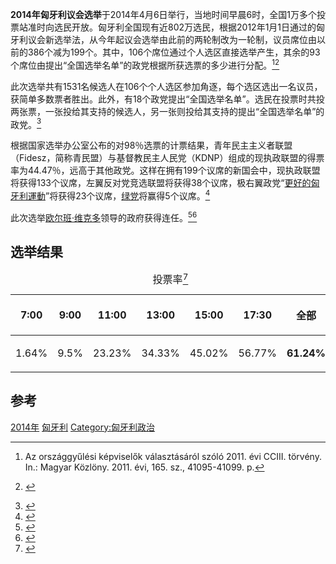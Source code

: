 {{Infobox election
| election_name = 2014年匈牙利议会选举
| country = 匈牙利
| type = parliamentary
| ongoing = no
| previous_election = 2010年匈牙利议会选举
| previous_year = 2010
| previous_mps = 
| next_election = 2018年匈牙利议会选举
| next_year = 2018
| seats_for_election = [[国民议会_(匈牙利)|匈牙利国民议会]]199个议席 
| majority_seats = 100
| election_date = 2014年4月6日

| image1             = [[File:OrbanViktor_2011-01-07.jpg|160x160px]]
| leader1            = [[奧班·維克多|欧尔班·维克多]]
| party1             = [[青年民主主义者联盟|青民盟]]–[[基督教民主人民黨_(匈牙利)|基民黨]]
| colour1            = FF6A00
| leader_since1      = 2003年
| last_election1     = 263席, 52.73%
| seats1             = {{Infobox political party/seats|133|199|hex=#CC6600}}
| popular_vote1      = 2,264,780
| percentage1        = 44.87%
| swing1 = {{decrease}} 7.86%

| image2             = [[File:Mesterházy_Attila_2009-12-14.JPG|160x160px]]
| leader2            = [[麦什戴尔哈兹·阿提拉|麦什戴尔哈兹·阿提拉]]
| party2             = [[聯合黨_(匈牙利)|联合党]]
| colour2            = C71585
| leader_since2      = 2014年
| last_election2     = 59席, 19.30%<br /><small>（只计[[匈牙利社会党|匈牙利社会党]]）</small>
| seats2             = {{Infobox political party/seats|38|199|hex=#C71585}}
| popular_vote2      = 1,290,806
| percentage2        = 25.57%
| swing2 = {{increase}} 6.27%

| image4             = [[File:Vona_Gabor.jpg|160x160px]]
| leader4            = [[沃纳·加博尔|沃纳·加博尔]]
| party4             = [[尤比克爭取更好的匈牙利運動|更好的匈牙利運動]]
| colour4            = 808080
| leader_since4      = 2006年
| last_election4     = 47席, 16.67%
| seats4             = {{Infobox political party/seats|23|199|hex=#808080}}
| popular_vote4      = 1,020,476
| percentage4        = 20.22%
| swing4 = {{increase}} 3.55%

| image5             = [[File:Schiffer_András_(VEHÍR).jpg|160x160px]]
| leader5            = [[施佛尔·安德拉什|施佛尔·安德拉什]]
| party5             = [[政治可以不一样|政治可以不一样]]
| colour5            = a0cf67
| leader_since5      = 2013年
| last_election5     = 16席, 7.47%
| seats5             = {{Infobox political party/seats|5|199|hex=#a0cf67}}
| popular_vote5      = 269,414	
| percentage5        = 5.34%
| swing5 = {{decrease}} 14%

| map_image          = Hungarian National Assembly 2014.svg
| map_size           = 250px
| map_caption        = [[国民议会_(匈牙利)|国民议会]]议席示图
| title              = 总理
| before_election    = [[欧尔班·维克多|欧尔班·维克多]]
| before_party       = [[青年民主主义者联盟|青年民主主义者联盟]]
| after_election     = 欧尔班·维克多
| after_party        = 青年民主主义者联盟
}}

'''2014年匈牙利议会选举'''于2014年4月6日举行，当地时间早晨6时，全国1万多个投票站准时向选民开放。匈牙利全国现有近802万选民，根据2012年1月1日通过的匈牙利议会新选举法，从今年起议会选举由此前的两轮制改为一轮制，议员席位由以前的386个减为199个。其中，106个席位通过个人选区直接选举产生，其余的93个席位由提出“全国选举名单”的政党根据所获选票的多少进行分配。<ref>Az országgyűlési képviselők választásáról szóló 2011. évi CCIII. törvény. In.: Magyar Közlöny. 2011. évi, 165. sz., 41095-41099. p.</ref><ref>{{cite web |url= http://mno.hu/belfold/eletbe-lep-az-uj-valasztojogi-torveny-1040139 |title= Életbe lép az új választójogi törvény |work= [[Magyar_Nemzet|Magyar Nemzet]] |date= 29 December 2011 |accessdate= 2 January 2012 |archive-url= https://web.archive.org/web/20120513052826/http://mno.hu/belfold/eletbe-lep-az-uj-valasztojogi-torveny-1040139 |archive-date= 2012-05-13 |dead-url= yes }} {{hu}}</ref>

此次选举共有1531名候选人在106个个人选区参加角逐，每个选区选出一名议员，获简单多数票者胜出。此外，有18个政党提出“全国选举名单”。选民在投票时共投两张票，一张投给其支持的候选人，另一张则投给其支持的提出“全国选举名单”的政党。<ref>{{cite web|url=http://roll.sohu.com/20140407/n397835887.shtml|title=匈牙利国会选举开始投票|work=搜狐资讯|date=2014年4月7日|accessdate=2014年4月7日|archive-date=2014年4月8日|archive-url=https://web.archive.org/web/20140408222234/http://roll.sohu.com/20140407/n397835887.shtml|dead-url=no}}</ref>

根据国家选举办公室公布的对98％选票的计票结果，青年民主主义者联盟（Fidesz，简称青民盟）与基督教民主人民党（KDNP）组成的现执政联盟的得票率为44.47％，远高于其他政党。这样在拥有199个议席的新国会中，现执政联盟将获得133个议席，左翼反对党竞选联盟将获得38个议席，极右翼政党“[[更好的匈牙利運動|更好的匈牙利運動]]”将获得23个议席，[[绿党_(匈牙利)|绿党]]将赢得5个议席。<ref>{{cite web|url=http://world.people.com.cn/n/2014/0407/c157278-24839929.html|title=匈牙利执政联盟宣布在国会选举中获胜|work=新华网|date=2014年4月7日|accessdate=2014年4月7日|archive-date=2014年4月8日|archive-url=https://web.archive.org/web/20140408222206/http://world.people.com.cn/n/2014/0407/c157278-24839929.html|dead-url=no}}</ref>

此次选举[[欧尔班·维克多|欧尔班·维克多]]领导的政府获得连任。<ref>{{cite web|accessdate=18 January 2014|url=http://www.politics.hu/20140118/ader-sets-date-of-2014-election-for-april-6/|title=Áder sets date of 2014 election for April 6|date=18 January 2014|deadurl=yes|archiveurl=https://web.archive.org/web/20140201220541/http://www.politics.hu/20140118/ader-sets-date-of-2014-election-for-april-6/|archivedate=2014年2月1日}}</ref><ref>{{cite web|url=http://www.bbc.com/news/world-europe-26908404|title=Hungary election: PM Viktor Orban heads for victory|work=bbc|accessdate=2014-04-07|archive-date=2014-04-08|archive-url=https://web.archive.org/web/20140408030330/http://www.bbc.com/news/world-europe-26908404|dead-url=no}}</ref>

==选举结果==
{| class="wikitable"
|+ 投票率<ref name="TurnOut">{{cite web |url=http://www.valasztas.hu/hu/ogyv2014/858/858_0_index.html |title=Tájékoztató adatok a választáson megjelentek számáról és arányáról |accessdate=6 April 2014 |date= |publisher=National Election Office |language=hu |deadurl=yes |archiveurl=https://web.archive.org/web/20140409004138/http://www.valasztas.hu/hu/ogyv2014/858/858_0_index.html |archivedate=2014年4月9日 }}</ref>
! 7:00 !! 9:00 !! 11:00 !! 13:00 !! 15:00 !! 17:30 !! 全部
|-
| 1.64% || 9.5% || 23.23% || 34.33% || 45.02% ||56.77%  || '''61.24%'''
|}
{{2014年匈牙利议会选举}}

== 参考 ==
{{reflist|2}}

{{匈牙利選舉}}
[[Category:匈牙利选举|2014年]]
[[Category:2014年歐洲選舉|匈牙利]]
[[Category:匈牙利政治|Category:匈牙利政治]]